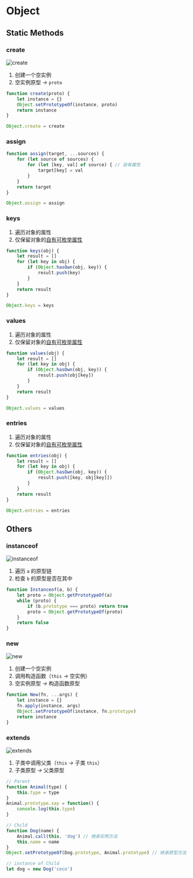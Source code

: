 # Object
## Static Methods
### create
![create](public/img/coding/js/object/create.png)
1. 创建一个空实例
2. 空实例原型 *->* `proto`
```js
function create(proto) {
    let instance = {}
    Object.setPrototypeOf(instance, proto)
    return instance
}

Object.create = create
```
### assign
```js
function assign(target, ...sources) {
    for (let source of sources) {
        for (let [key, val] of source) { // 自有属性
            target[key] = val
        }
    }
    return target
}

Object.assign = assign
```
### keys
1. 遍历对象的属性
2. 仅保留对象的[自有可枚举属性]()
```js {5}
function keys(obj) {
    let result = []
    for (let key in obj) {
        if (Object.hasOwn(obj, key)) {
            result.push(key)
        }
    }
    return result
}

Object.keys = keys
```
### values
1. 遍历对象的属性
2. 仅保留对象的[自有可枚举属性]()
```js {5}
function values(obj) {
    let result = []
    for (let key in obj) {
        if (Object.hasOwn(obj, key)) {
            result.push(obj[key])
        }
    }
    return result
}

Object.values = values
```
### entries
1. 遍历对象的属性
2. 仅保留对象的[自有可枚举属性]()
```js {5}
function entries(obj) {
    let result = []
    for (let key in obj) {
        if (Object.hasOwn(obj, key)) {
            result.push([key, obj[key]])
        }
    }
    return result
}

Object.entries = entries
```
## Others
### instanceof
![instanceof](public/img/coding/js/object/instanceof.png)
1. 遍历 `a` 的原型链
2. 检查 `b` 的原型是否在其中
```js {4}
function Instanceof(a, b) {
    let proto = Object.getPrototypeOf(a)
    while (proto) {
        if (b.prototype === proto) return true
        proto = Object.getPrototypeOf(proto)
    }
    return false
}
```
### new
![new](public/img/coding/js/object/new.png)
1. 创建一个空实例
2. 调用构造函数（`this` *->* 空实例）
3. 空实例原型 *->* 构造函数原型
```js
function New(fn, ...args) {
    let instance = {}
    fn.apply(instance, args)
    Object.setPrototypeOf(instance, fn.prototype)
    return instance
}
```
### extends
![extends](public/img/coding/js/object/extends.png)
1. 子类中调用父类（`this` *->* 子类 `this`）
2. 子类原型 *->* 父类原型
```js {11,14}
// Parent
function Animal(type) {
    this.type = type
}
Animal.prototype.say = function() {
    console.log(this.type)
}

// Child
function Dog(name) {
    Animal.call(this, 'dog') // 继承实例方法
    this.name = name
}
Object.setPrototypeOf(Dog.prototype, Animal.prototype) // 继承原型方法

// instance of Child
let dog = new Dog('coco')
```
